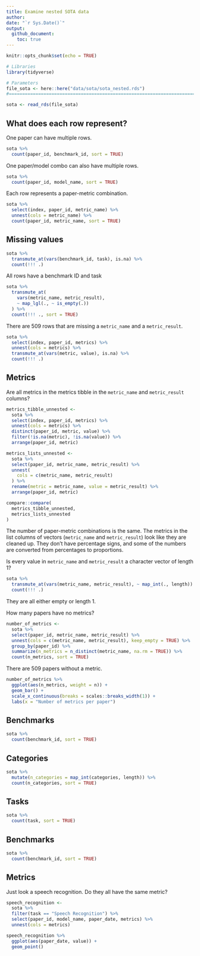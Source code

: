 ```yaml
---
title: Examine nested SOTA data
author: 
date: "`r Sys.Date()`"
output: 
  github_document:
    toc: true
---
```


```r
knitr::opts_chunk$set(echo = TRUE)
```

```r
# Libraries
library(tidyverse)

# Parameters
file_sota <- here::here("data/sota/sota_nested.rds")
#===============================================================================

sota <- read_rds(file_sota)
```

## What does each row represent?

One paper can have multiple rows.

```r
sota %>% 
  count(paper_id, benchmark_id, sort = TRUE)
```

One paper/model combo can also have multiple rows.

```r
sota %>% 
  count(paper_id, model_name, sort = TRUE)
```

Each row represents a paper-metric combination.  

```r
sota %>% 
  select(index, paper_id, metric_name) %>% 
  unnest(cols = metric_name) %>% 
  count(paper_id, metric_name, sort = TRUE)
```

## Missing values

```r
sota %>% 
  transmute_at(vars(benchmark_id, task), is.na) %>% 
  count(!!! .)
```

All rows have a benchmark ID and task

```r
sota %>% 
  transmute_at(
    vars(metric_name, metric_result), 
    ~ map_lgl(., ~ is_empty(.))
  ) %>% 
  count(!!! ., sort = TRUE)
```

There are 509 rows that are missing a `metric_name` and a `metric_result`.

```r
sota %>% 
  select(index, paper_id, metrics) %>% 
  unnest(cols = metrics) %>% 
  transmute_at(vars(metric, value), is.na) %>% 
  count(!!! .)
```

## Metrics

Are all metrics in the metrics tibble in the `metric_name` and `metric_result` columns?

```r
metrics_tibble_unnested <-
  sota %>% 
  select(index, paper_id, metrics) %>% 
  unnest(cols = metrics) %>% 
  distinct(paper_id, metric, value) %>% 
  filter(!is.na(metric), !is.na(value)) %>% 
  arrange(paper_id, metric)

metrics_lists_unnested <-
  sota %>% 
  select(paper_id, metric_name, metric_result) %>% 
  unnest(
    cols = c(metric_name, metric_result)
  ) %>% 
  rename(metric = metric_name, value = metric_result) %>% 
  arrange(paper_id, metric)

compare::compare(
  metrics_tibble_unnested, 
  metrics_lists_unnested
)
```

The number of paper-metric combinations is the same. The metrics in the list columns of vectors (`metric_name` and `metric_result`) look like they are cleaned up. They don't have percentage signs, and some of the numbers are converted from percentages to proportions. 

Is every value in `metric_name` and `metric_result` a character vector of length 1?

```r
sota %>% 
  transmute_at(vars(metric_name, metric_result), ~ map_int(., length)) %>% 
  count(!!! .)
```

They are all either empty or length 1.

How many papers have no metrics?

```r
number_of_metrics <-
  sota %>% 
  select(paper_id, metric_name, metric_result) %>% 
  unnest(cols = c(metric_name, metric_result), keep_empty = TRUE) %>% 
  group_by(paper_id) %>% 
  summarize(n_metrics = n_distinct(metric_name, na.rm = TRUE)) %>% 
  count(n_metrics, sort = TRUE)
```

There are 509 papers without a metric. 

```r
number_of_metrics %>% 
  ggplot(aes(n_metrics, weight = n)) +
  geom_bar() +
  scale_x_continuous(breaks = scales::breaks_width(1)) +
  labs(x = "Number of metrics per paper")
```

## Benchmarks

```r
sota %>% 
  count(benchmark_id, sort = TRUE)
```

## Categories

```r
sota %>% 
  mutate(n_categories = map_int(categories, length)) %>% 
  count(n_categories, sort = TRUE)
```


## Tasks

```r
sota %>% 
  count(task, sort = TRUE)
```

## Benchmarks

```r
sota %>% 
  count(benchmark_id, sort = TRUE)
```


## Metrics

Just look a speech recognition. Do they all have the same metric?

```r
speech_recognition <-
  sota %>% 
  filter(task == "Speech Recognition") %>% 
  select(paper_id, model_name, paper_date, metrics) %>% 
  unnest(cols = metrics)

speech_recognition %>% 
  ggplot(aes(paper_date, value)) +
  geom_point()
```

